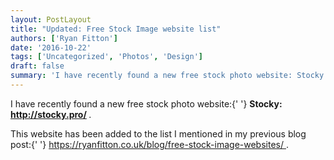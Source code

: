 ```yaml
---
layout: PostLayout
title: "Updated: Free Stock Image website list"
authors: ['Ryan Fitton']
date: '2016-10-22'
tags: ['Uncategorized', 'Photos', 'Design']
draft: false
summary: 'I have recently found a new free stock photo website: Stocky:&nbsp;http://stocky.pro/. This website has been added to the list I mentioned in my previous blog post:&nbsp;https://ryanfitton.co.uk/blog/free-stock-image-websites/.'
---
```


<p>
  I have recently found a new free stock photo website:{' '}
  <strong>
    Stocky: <a href="http://stocky.pro/">http://stocky.pro/</a>
  </strong>
  .
</p>
<p>
  This website has been added to the list I mentioned in my previous blog post:{' '}
  <a href="https://ryanfitton.co.uk/blog/free-stock-image-websites/">
    https://ryanfitton.co.uk/blog/free-stock-image-websites/
  </a>
  .
</p>
